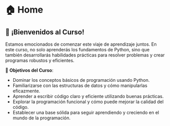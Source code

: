# 🏠 Home

## 🎉 ¡Bienvenidos al Curso!

Estamos emocionados de comenzar este viaje de aprendizaje juntos. En este curso, no solo aprenderás los fundamentos de Python, sino que también desarrollarás habilidades prácticas para resolver problemas y crear programas robustos y eficientes.

🎯 **Objetivos del Curso**:

* Dominar los conceptos básicos de programación usando Python.
* Familiarizarse con las estructuras de datos y cómo manipularlas eficazmente.
* Aprender a escribir código claro y eficiente utilizando buenas prácticas.
* Explorar la programación funcional y cómo puede mejorar la calidad del código.
* Establecer una base sólida para seguir aprendiendo y creciendo en el mundo de la programación.
